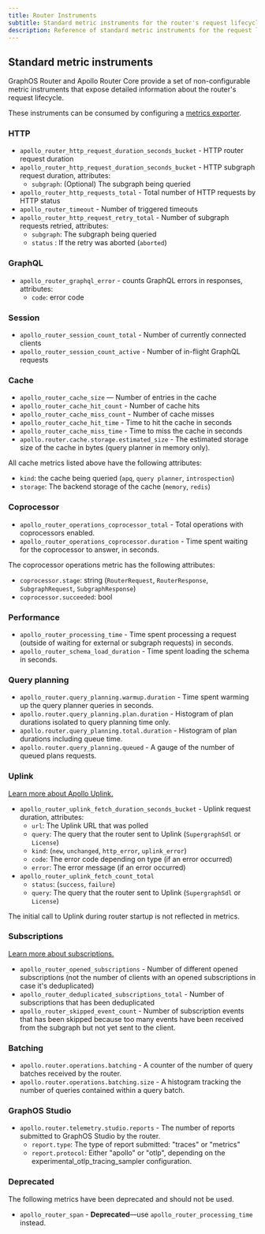 ```yaml
---
title: Router Instruments
subtitle: Standard metric instruments for the router's request lifecycle
description: Reference of standard metric instruments for the request lifecycle of GraphOS Router and Apollo Router Core. Consumable via the router's metrics exporters. 
---
```


## Standard metric instruments

GraphOS Router and Apollo Router Core provide a set of non-configurable metric instruments that expose detailed information about the router's request lifecycle.

These instruments can be consumed by configuring a [metrics exporter](../exporters/metrics/overview).

### HTTP

- `apollo_router_http_request_duration_seconds_bucket` - HTTP router request duration
- `apollo_router_http_request_duration_seconds_bucket` - HTTP subgraph request duration, attributes:
  - `subgraph`: (Optional) The subgraph being queried
- `apollo_router_http_requests_total` - Total number of HTTP requests by HTTP status
- `apollo_router_timeout` - Number of triggered timeouts
- `apollo_router_http_request_retry_total` - Number of subgraph requests retried, attributes:
  - `subgraph`: The subgraph being queried
  - `status` : If the retry was aborted (`aborted`)

### GraphQL

- `apollo_router_graphql_error` - counts GraphQL errors in responses, attributes:
  - `code`: error code

### Session

- `apollo_router_session_count_total` - Number of currently connected clients
- `apollo_router_session_count_active` - Number of in-flight GraphQL requests

### Cache

- `apollo_router_cache_size` — Number of entries in the cache
- `apollo_router_cache_hit_count` - Number of cache hits
- `apollo_router_cache_miss_count` - Number of cache misses
- `apollo_router_cache_hit_time` - Time to hit the cache in seconds
- `apollo_router_cache_miss_time` - Time to miss the cache in seconds
- `apollo.router.cache.storage.estimated_size` - The estimated storage size of the cache in bytes (query planner in memory only).

All cache metrics listed above have the following attributes:

- `kind`: the cache being queried (`apq`, `query planner`, `introspection`)
- `storage`: The backend storage of the cache (`memory`, `redis`)

### Coprocessor

- `apollo_router_operations_coprocessor_total` - Total operations with coprocessors enabled.
- `apollo_router_operations_coprocessor.duration` - Time spent waiting for the coprocessor to answer, in seconds.

The coprocessor operations metric has the following attributes:

- `coprocessor.stage`: string (`RouterRequest`, `RouterResponse`, `SubgraphRequest`, `SubgraphResponse`)
- `coprocessor.succeeded`: bool

### Performance

- `apollo_router_processing_time` - Time spent processing a request (outside of waiting for external or subgraph requests) in seconds.
- `apollo_router_schema_load_duration` - Time spent loading the schema in seconds.

### Query planning

- `apollo_router.query_planning.warmup.duration` - Time spent warming up the query planner queries in seconds.
- `apollo.router.query_planning.plan.duration` - Histogram of plan durations isolated to query planning time only.
- `apollo.router.query_planning.total.duration` - Histogram of plan durations including queue time.
- `apollo.router.query_planning.queued` - A gauge of the number of queued plans requests.

### Uplink

<Tip>

[Learn more about Apollo Uplink.](/federation/managed-federation/uplink/)

</Tip>

- `apollo_router_uplink_fetch_duration_seconds_bucket` - Uplink request duration, attributes:
  - `url`: The Uplink URL that was polled
  - `query`: The query that the router sent to Uplink (`SupergraphSdl` or `License`)
  - `kind`: (`new`, `unchanged`, `http_error`, `uplink_error`)
  - `code`: The error code depending on type (if an error occurred)
  - `error`: The error message (if an error occurred)
- `apollo_router_uplink_fetch_count_total`
  - `status`: (`success`, `failure`)
  - `query`: The query that the router sent to Uplink (`SupergraphSdl` or `License`)

<Note>

The initial call to Uplink during router startup is not reflected in metrics.

</Note>

### Subscriptions

<Tip>

[Learn more about subscriptions.](../../../executing-operations/subscription-support/)

</Tip>

- `apollo_router_opened_subscriptions` - Number of different opened subscriptions (not the number of clients with an opened subscriptions in case it's deduplicated)
- `apollo_router_deduplicated_subscriptions_total` - Number of subscriptions that has been deduplicated
- `apollo_router_skipped_event_count` - Number of subscription events that has been skipped because too many events have been received from the subgraph but not yet sent to the client.

### Batching

- `apollo.router.operations.batching` - A counter of the number of query batches received by the router.
- `apollo.router.operations.batching.size` - A histogram tracking the number of queries contained within a query batch.

### GraphOS Studio

- `apollo.router.telemetry.studio.reports` - The number of reports submitted to GraphOS Studio by the router.
  - `report.type`: The type of report submitted: "traces" or "metrics"
  - `report.protocol`: Either "apollo" or "otlp", depending on the experimental_otlp_tracing_sampler configuration.

### Deprecated

The following metrics have been deprecated and should not be used.

- `apollo_router_span` - **Deprecated**—use `apollo_router_processing_time` instead.
